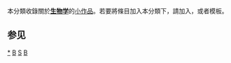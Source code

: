{{Catnav|頁面分類|自然科学|生物学}}
{{細分}}
{{hiddencat}}
{{WPSS-cat}}
本分類收錄關於'''[[生物学|生物学]]'''的[[Wikipedia:小作品|小作品]]。若要將條目加入本分類下，請加入'''{{tl|Biology-stub}}'''，或者'''{{tl|生物學小作品}}'''模板。

== 参见 ==
{{生物學系列頁面}}
{{main|WikiProject:生物學/小條目模板}}
{{WikiProject:生物學/小條目模板}}

[[Category:生物学|*]]
[[Category:自然科学小作品|B]]
[[Category:生物學專題|S]]
[[Category:條目太多的小作品類別|B]]